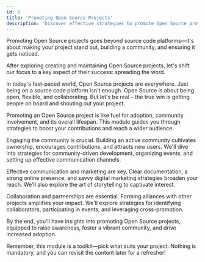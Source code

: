 ```yaml
---
id: 6
title: 'Promoting Open Source Projects'
description: 'Discover effective strategies to promote Open Source projects, engage the community, and increase adoption. Unlock the power of open collaboration.'
---
```


<p class="lead">Promoting Open Source projects goes beyond source code platforms—it's about making your project stand out, building a community, and ensuring it gets noticed.</p>

After exploring creating and maintaining Open Source projects, let's shift our focus to a key aspect of their success: spreading the word.

In today's fast-paced world, Open Source projects are everywhere. Just being on a source code platform isn't enough. Open Source is about being open, flexible, and collaborating. But let's be real – the true win is getting people on board and shouting out your project.

Promoting an Open Source project is like fuel for adoption, community involvement, and its overall lifespan. This module guides you through strategies to boost your contributions and reach a wider audience.

Engaging the community is crucial. Building an active community cultivates ownership, encourages contributions, and attracts new users. We'll dive into strategies for community-driven development, organizing events, and setting up effective communication channels.

Effective communication and marketing are key. Clear documentation, a strong online presence, and savvy digital marketing strategies broaden your reach. We'll also explore the art of storytelling to captivate interest.

Collaboration and partnerships are essential. Forming alliances with other projects amplifies your impact. We'll explore strategies for identifying collaborators, participating in events, and leveraging cross-promotion.

By the end, you'll have insights into promoting Open Source projects, equipped to raise awareness, foster a vibrant community, and drive increased adoption.

Remember, this module is a toolkit—pick what suits your project. Nothing is mandatory, and you can revisit the content later for a refresher!